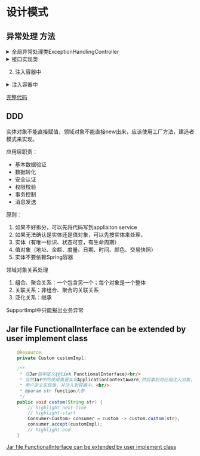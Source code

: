 # 设计模式

## 异常处理 方法

<details>
	<summary>全局异常处理类ExceptionHandlingController</summary>
```java
package com.whalefall.learncases.exception;

import lombok.extern.slf4j.Slf4j;
import org.springframework.web.bind.annotation.ControllerAdvice;
import org.springframework.web.bind.annotation.ExceptionHandler;
import org.springframework.web.servlet.ModelAndView;

import javax.servlet.http.HttpServletRequest;
import java.sql.SQLException;

/**
 * @author WhaleFall
 * @create 2022-05-28 10:41
 * codes copy from => https://spring.io/blog/2013/11/01/exception-handling-in-spring-mvc
 */
@Slf4j
@ControllerAdvice// 指定为全局异常处理
public class ExceptionHandlingController {

    // Specify name of a specific view that will be used to display the error:
    @ExceptionHandler(SQLException.class)
    public String databaseError() {
        // Nothing to do.  Returns the logical view name of an error page, passed
        // to the view-resolver(s) in usual way.
        // Note that the exception is NOT available to this view (it is not added
        // to the model) but see "Extending ExceptionHandlerExceptionResolver"
        // below.
        return "databaseError";
    }

    // Total control - setup a model and return the view name yourself. Or
    // consider subclassing ExceptionHandlerExceptionResolver (see below).
    @ExceptionHandler(Exception.class)
    public ModelAndView handleError(HttpServletRequest req, Exception ex) {
        log.error("Request: " + req.getRequestURL() + " raised " + ex);

        ModelAndView mav = new ModelAndView();
        mav.addObject("exception", ex);
        mav.addObject("url", req.getRequestURL());
        mav.setViewName("error");
        return mav;
    }

}
```
</details>


## 基于接口设计

<details>
    <summary>接口类</summary>
```java
package com.whalefall.learncases.design;

/**
 * @author WhaleFall
 * @create 2022-07-25 19:21
 */
public interface IService {
    boolean doService();

    boolean doServiceBefore();

    boolean doServiceAfter();

    void doLog();
}

```
</details>

<details>
    <summary>接口实现类</summary>
```java
package com.whalefall.learncases.design;

import lombok.extern.slf4j.Slf4j;
import org.springframework.stereotype.Component;

/**
 * @author WhaleFall
 * @create 2022-07-24 6:34
 */
@Slf4j
@Component
public class AService implements IService {
    @Override
    public boolean doService() {
        log.info("do A service");
        if (true)
            throw new RuntimeException("Exception msg1");
        return true;
    }

    @Override
    public boolean doServiceBefore() {
        return false;
    }

    @Override
    public boolean doServiceAfter() {
        return false;
    }

    @Override
    public void doLog() {
        if (true)
            throw new RuntimeException("Exception msg2");
        log.error("A1 do log");
    }
}
```
</details>

核心流程封装<br/>
1. 单例模板设计模式

<details>
    <summary>单例模板设计模式</summary>
```java
package com.whalefall.learncases.design;

import lombok.extern.slf4j.Slf4j;

import javax.validation.constraints.NotNull;
import java.util.function.Consumer;

/**
 * @author WhaleFall
 * @create 2022-07-24 6:26
 */
@Slf4j
public class SProcessService {
    private SProcessService() {

    }

    private static class SProcessServiceHolder {
        private static final SProcessService INSTANCE = new SProcessService();
    }
    
    public static SProcessService getInstance() {
        return SProcessServiceHolder.INSTANCE;
    } 
    
    public boolean handle(IService service, Consumer<Exception> exceptionConsumer) {
        serviceBefore(service);
        service(service, exceptionConsumer);
        serviceAfter(service);
        log(service, exceptionConsumer);
        return true;
    }

    private void serviceAfter(@NotNull IService service) {
        service.doServiceAfter();
    }

    private void serviceBefore(@NotNull IService service) {
        service.doServiceBefore();
    }

    private void service(@NotNull IService service, Consumer<Exception> exceptionConsumer) {
        try {
            service.doService();
        } catch (Exception e1) {
            exceptionConsumer.accept(e1);
            throw e1;
        }
    }

    private void log(@NotNull IService service, Consumer<Exception> exceptionConsumer) {
        try {
            service.doLog();
        } catch (Exception e2) {
            log.error("failed do log");
            exceptionConsumer.accept(e2);
        }
    }
}

```
</details>

2. 注入容器中

<details>
    <summary>注入容器中</summary>
```java
package com.whalefall.learncases.design;

import lombok.extern.slf4j.Slf4j;
import org.springframework.stereotype.Component;

import javax.validation.constraints.NotNull;
import java.util.function.Consumer;

/**
 * @author WhaleFall
 * @create 2022-07-24 6:26
 */
@Component
@Slf4j
public class ProcessService {
    
    public boolean handle(IService service, Consumer<Exception> exceptionConsumer) {
        serviceBefore(service);
        service(service, exceptionConsumer);
        serviceAfter(service);
        log(service, exceptionConsumer);
        return true;
    }

    private void serviceAfter(@NotNull IService service) {
        service.doServiceAfter();
    }

    private void serviceBefore(@NotNull IService service) {
        service.doServiceBefore();
    }

    private void service(@NotNull IService service, Consumer<Exception> exceptionConsumer) {
        try {
            service.doService();
        } catch (Exception e1) {
            exceptionConsumer.accept(e1);
            throw e1;
        }
    }

    private void log(@NotNull IService service, Consumer<Exception> exceptionConsumer) {
        try {
            service.doLog();
        } catch (Exception e2) {
            log.error("failed do log");
            exceptionConsumer.accept(e2);
        }
    }
}

```
</details>


<details>
    <summary>调用类</summary>
```java

package com.whalefall.learncases.design;

import lombok.extern.slf4j.Slf4j;
import org.springframework.web.bind.annotation.GetMapping;
import org.springframework.web.bind.annotation.RestController;

/**
 * @author WhaleFall
 * @create 2022-07-24 6:37
 */
@RestController
@Slf4j
public class ControllerA {

    private IService service;

    private ProcessService processService;

    public ControllerA(IService service, ProcessService processService) {
        this.service = service;
        this.processService = processService;
    }

    @GetMapping("/testA")
    public boolean getA(){
       return processService.handle(service, e -> log.error(e.getMessage(), e));
    }
}
```
</details>

[完整代码](https://github.com/Halcyon666/learn-cases/tree/main/learncases/src/main/java/com/whalefall/learncases/design)

## DDD

实体对象不能直接赋值，领域对象不能直接new出来，应该使用工厂方法，建造者模式来实现。

应用层职责：
- 基本数据验证
- 数据转化
- 安全认证
- 权限校验
- 事务控制
- 消息发送

原则：
1. 如果不好拆分，可以先将代码写到appliaiton service
2. 如果无法确认是实体还是值对象，可以先按实体来处理，
3. 实体（有唯一标识、状态可变，有生命周期）
4. 值对象（地址、金额、度量、日期、时间、颜色、交易快照）
5. 实体不要依赖Spring容器

领域对象关系处理
1. 组合、聚合关系：一个包含另一个；每个对象是一个整体
2. 关联关系：非组合、聚合的关联关系
3. 泛化关系：继承

SupportImpl中只能报出业务异常

## Jar file FunctionalInterface can be extended by user implement class

```java showLineNumbers title="FunctionalInterface.java"
    @Resource
    private Custom customImpl;

    /**
     * 在Jar包中定义{@link FunctionalInterface}<br/>
     * 当然Jar中的使用类是实现ApplicationContextAware,然后拿到对应用注入对象，接着写好函数在哪里触发<br/>
     * 用户定义实现类，并注入到容器中。<br/>
     * @param str function入参
     */
    public void custom(String str) {
        // highlight-next-line
        // highlight-start
        Consumer<Custom> consumer = custom -> custom.custom(str);
        consumer.accept(customImpl);
        // highlight-end
    }
```

[Jar file FunctionalInterface can be extended by user implement class](https://github.com/Halcyon666/learn-cases/commit/d0cfaf64166eb7b84361238180577b4847702d84)




<TailProtocal />
